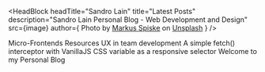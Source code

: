 

<HeadBlock headTitle="Sandro Lain" title="Latest Posts" description="Sandro Lain Personal Blog - Web Development and Design"
  src={image} author={
  <span>Photo by <a href="https://unsplash.com/@markusspiske?utm_source=unsplash&amp;utm_medium=referral&amp;utm_content=creditCopyText">Markus Spiske</a> on <a href="https://unsplash.com/s/photos/matrix?utm_source=unsplash&amp;utm_medium=referral&amp;utm_content=creditCopyText">Unsplash</a></span>
} />

<div>
  <PostItem href="/004-microfrontends-resources" date="8 May, 2021">
    Micro-Frontends Resources
  </PostItem>
  
  <PostItem href="/003-team-development-ux" date="1 August, 2020">
    UX in team development
  </PostItem>

  <PostItem href="/002-vanillajs-fetch-interceptor" date="11 July, 2020">
    A simple fetch() interceptor with VanillaJS
  </PostItem>

  <PostItem href="/001-CSS-variables-as-selector" date="5 July, 2020">
    CSS variable as a responsive selector
  </PostItem>

  <PostItem href="/000-welcome" date="27 June, 2020">
    Welcome to my Personal Blog
  </PostItem>
</div>

<ReposList />

